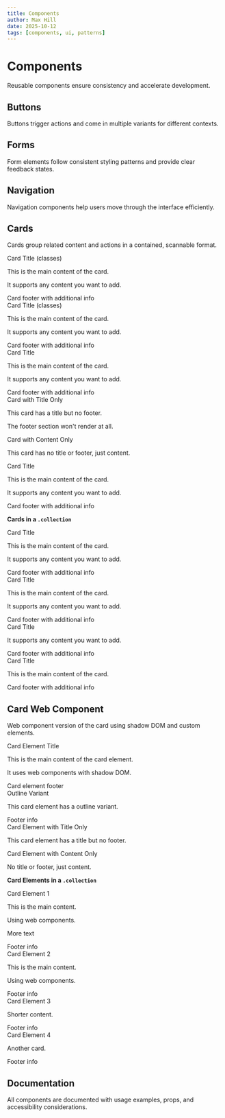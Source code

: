```yaml
---
title: Components
author: Max Hill
date: 2025-10-12
tags: [components, ui, patterns]
---
```



# Components

Reusable components ensure consistency and accelerate development.

## Buttons

Buttons trigger actions and come in multiple variants for different contexts.

## Forms

Form elements follow consistent styling patterns and provide clear feedback states.

## Navigation

Navigation components help users move through the interface efficiently.

## Cards

Cards group related content and actions in a contained, scannable format.

<div class="card">
  <div class="title">Card Title (classes)</div>
  <p>This is the main content of the card.</p>
  <p>It supports any content you want to add.</p>
  <div class="footer">Card footer with additional info</div>
</div>

<div class="card" data-variant="surface">
  <div class="title">Card Title (classes)</div>
  <p>This is the main content of the card.</p>
  <p>It supports any content you want to add.</p>
  <div class="footer">Card footer with additional info</div>
</div>

<Card>
  <div slot="title">Card Title</div>
  <p>This is the main content of the card.</p>
  <p>It supports any content you want to add.</p>
  <div slot="footer">Card footer with additional info</div>
</Card>

<Card>
  <div slot="title">Card with Title Only</div>
  <p>This card has a title but no footer.</p>
  <p>The footer section won't render at all.</p>
</Card>

<Card>
  <p>Card with Content Only</p>
  <p>This card has no title or footer, just content.</p>
</Card>

<Card>
  <div slot="title">Card Title</div>
  <div class="stack2" data-direction="row">
    <p>This is the main content of the card.</p>
    <p>It supports any content you want to add.</p>
  </div>
  <div slot="footer">Card footer with additional info</div>
</Card>

**Cards in a `.collection`**

<div class="collection">
  <Card>
    <div slot="title">Card Title</div>
    <div class="stack2">
      <p>This is the main content of the card.</p>
      <p>It supports any content you want to add.</p>
    </div>
    <div slot="footer">Card footer with additional info</div>
  </Card>
  <Card>
    <div slot="title">Card Title</div>
    <div class="stack2">
      <p>This is the main content of the card.</p>
      <p>It supports any content you want to add.</p>
    </div>
    <div slot="footer">Card footer with additional info</div>
  </Card>
  <Card>
    <div slot="title">Card Title</div>
    <div class="stack2">
      <p>It supports any content you want to add.</p>
    </div>
    <div slot="footer">Card footer with additional info</div>
  </Card>
  <Card>
    <div slot="title">Card Title</div>
    <div class="stack2">
      <p>This is the main content of the card.</p>
    </div>
    <div slot="footer">Card footer with additional info</div>
  </Card>
</div>

## Card Web Component

Web component version of the card using shadow DOM and custom elements.

<card-element>
  <div slot="title">Card Element Title</div>
  <p>This is the main content of the card element.</p>
  <p>It uses web components with shadow DOM.</p>
  <div slot="footer">Card element footer</div>
</card-element>

<card-element data-variant="outline">
  <div slot="title">Outline Variant</div>
  <p>This card element has a outline variant.</p>
  <div slot="footer">Footer info</div>
</card-element>

<card-element>
  <div slot="title">Card Element with Title Only</div>
  <p>This card element has a title but no footer.</p>
</card-element>

<card-element>
  <p>Card Element with Content Only</p>
  <p>No title or footer, just content.</p>
</card-element>

**Card Elements in a `.collection`**

<div class="collection">
  <card-element data-subgrid="true">
    <div slot="title">Card Element 1</div>
    <div class="stack2">
      <p>This is the main content.</p>
      <p>Using web components.</p>
      <p>More text</p>
    </div>
    <div slot="footer">Footer info</div>
  </card-element>
  <card-element data-subgrid="true">
    <div slot="title">Card Element 2</div>
    <div class="stack2">
      <p>This is the main content.</p>
      <p>Using web components.</p>
    </div>
    <div slot="footer">Footer info</div>
  </card-element>
  <card-element data-subgrid="true">
    <div slot="title">Card Element 3</div>
    <div class="stack2">
      <p>Shorter content.</p>
    </div>
    <div slot="footer">Footer info</div>
  </card-element>
  <card-element data-subgrid="true">
    <div slot="title">Card Element 4</div>
    <div class="stack2">
      <p>Another card.</p>
    </div>
    <div slot="footer">Footer info</div>
  </card-element>
</div>

## Documentation

All components are documented with usage examples, props, and accessibility considerations.
